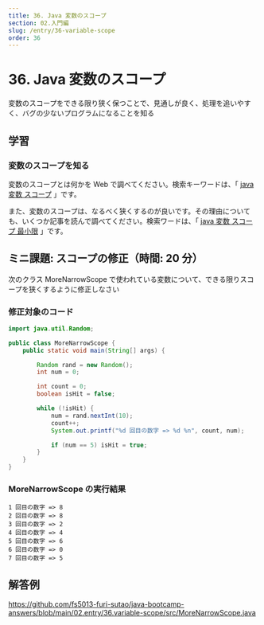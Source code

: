```yaml
---
title: 36. Java 変数のスコープ
section: 02.入門編
slug: /entry/36-variable-scope
order: 36
---
```


# 36. Java 変数のスコープ

<p class="goal">
  変数のスコープをできる限り狭く保つことで、見通しが良く、処理を追いやすく、バグの少ないプログラムになることを知る
</p>

## 学習

### 変数のスコープを知る

変数のスコープとは何かを Web で調べてください。検索キーワードは、「 [java 変数 スコープ](https://www.google.com/search?q=java+変数+スコープ) 」です。

また、変数のスコープは、なるべく狭くするのが良いです。その理由についても、いくつか記事を読んで調べてください。検索ワードは、「 [java 変数 スコープ 最小限](https://www.google.com/search?q=java+変数+スコープ+最小限) 」です。

## ミニ課題: スコープの修正（時間: 20 分）

次のクラス MoreNarrowScope で使われている変数について、できる限りスコープを狭くするように修正しなさい

### 修正対象のコード

```java title=src/MoreNarrowScope.java
import java.util.Random;

public class MoreNarrowScope {
    public static void main(String[] args) {

        Random rand = new Random();
        int num = 0;

        int count = 0;
        boolean isHit = false;

        while (!isHit) {
            num = rand.nextInt(10);
            count++;
            System.out.printf("%d 回目の数字 => %d %n", count, num);

            if (num == 5) isHit = true;
        }
    }
}
```

### MoreNarrowScope の実行結果

```
1 回目の数字 => 8
2 回目の数字 => 8
3 回目の数字 => 2
4 回目の数字 => 4
5 回目の数字 => 6
6 回目の数字 => 0
7 回目の数字 => 5
```

## 解答例

https://github.com/fs5013-furi-sutao/java-bootcamp-answers/blob/main/02.entry/36.variable-scope/src/MoreNarrowScope.java
